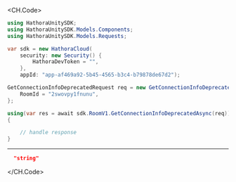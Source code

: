 
<CH.Code>
```csharp GetConnectionInfoDeprecated.cs
using HathoraUnitySDK;
using HathoraUnitySDK.Models.Components;
using HathoraUnitySDK.Models.Requests;

var sdk = new HathoraCloud(
    security: new Security() {
        HathoraDevToken = "",
    },
    appId: "app-af469a92-5b45-4565-b3c4-b79878de67d2");

GetConnectionInfoDeprecatedRequest req = new GetConnectionInfoDeprecatedRequest() {
    RoomId = "2swovpy1fnunu",
};

using(var res = await sdk.RoomV1.GetConnectionInfoDeprecatedAsync(req))
{

    // handle response
}
```
---

```json Example Response
  "string"
```
</CH.Code>
